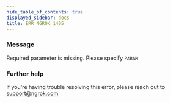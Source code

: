 ```yaml
---
hide_table_of_contents: true
displayed_sidebar: docs
title: ERR_NGROK_1405
---
```


### Message

Required parameter is missing. Please specify `PARAM`

### Further help

If you're having trouble resolving this error, please reach out to [support@ngrok.com](mailto:support@ngrok.com?subject=Help%20with%20ERR_NGROK_1405)
